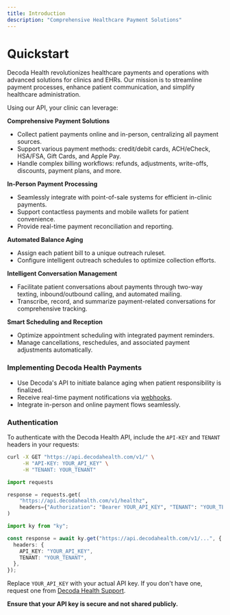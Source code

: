 ```yaml
---
title: Introduction
description: "Comprehensive Healthcare Payment Solutions"
---
```


# Quickstart

Decoda Health revolutionizes healthcare payments and operations with advanced solutions for clinics and EHRs. Our mission is to streamline payment processes, enhance patient communication, and simplify healthcare administration.

Using our API, your clinic can leverage:

**Comprehensive Payment Solutions**

- Collect patient payments online and in-person, centralizing all payment sources.
- Support various payment methods: credit/debit cards, ACH/eCheck, HSA/FSA, Gift Cards, and Apple Pay.
- Handle complex billing workflows: refunds, adjustments, write-offs, discounts, payment plans, and more.

**In-Person Payment Processing**

- Seamlessly integrate with point-of-sale systems for efficient in-clinic payments.
- Support contactless payments and mobile wallets for patient convenience.
- Provide real-time payment reconciliation and reporting.

**Automated Balance Aging**

- Assign each patient bill to a unique outreach ruleset.
- Configure intelligent outreach schedules to optimize collection efforts.

**Intelligent Conversation Management**

- Facilitate patient conversations about payments through two-way texting, inbound/outbound calling, and automated mailing.
- Transcribe, record, and summarize payment-related conversations for comprehensive tracking.

**Smart Scheduling and Reception**

- Optimize appointment scheduling with integrated payment reminders.
- Manage cancellations, reschedules, and associated payment adjustments automatically.

### Implementing Decoda Health Payments

- Use Decoda's API to initiate balance aging when patient responsibility is finalized.
- Receive real-time payment notifications via [webhooks](/api-reference/external/webhook/webhooks).
- Integrate in-person and online payment flows seamlessly.

### Authentication

To authenticate with the Decoda Health API, include the `API-KEY` and `TENANT` headers in your requests:

<CodeGroup>

```bash auth.sh
curl -X GET "https://api.decodahealth.com/v1/" \
     -H "API-KEY: YOUR_API_KEY" \
     -H "TENANT: YOUR_TENANT"
```

```python auth.py
import requests

response = requests.get(
    "https://api.decodahealth.com/v1/healthz",
    headers={"Authorization": "Bearer YOUR_API_KEY", "TENANT": "YOUR_TENANT"}
)
```

```typescript auth.ts
import ky from "ky";

const response = await ky.get("https://api.decodahealth.com/v1/...", {
  headers: {
    API_KEY: "YOUR_API_KEY",
    TENANT: "YOUR_TENANT",
  },
});
```

</CodeGroup>

Replace `YOUR_API_KEY` with your actual API key. If you don't have one, request one from [Decoda Health Support](https://decodahealth.com/contact-us).

**Ensure that your API key is secure and not shared publicly.**

